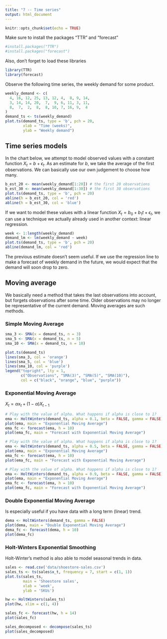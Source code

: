 ```yaml
---
title: "7 -- Time series"
output: html_document
---
```


```r
knitr::opts_chunk$set(echo = TRUE)
```
Make sure to install the packages "TTR" and "forecast" 
```r
#install.packages("TTR")
#install.packages("forecast")
```

Also, don't forget to load these libraries
```r
library(TTR)
library(forecast)
```

Observe the following time series, the weekly demand for some product.

```r
weekly_demand <- c(
  4, 16, 12, 25, 13, 12, 4,  8, 9, 14,
  3, 14, 14, 20,  7,  9, 6, 11, 3, 11,
  8,  7,  2,  8,  8, 10, 7, 16, 9,  4
)
demand_ts <- ts(weekly_demand)
plot.ts(demand_ts, type = 'b', pch = 20,
        xlab = "Time (weeks)",
        ylab = "Weekly demand")
```

## Time series models

In the chart below, we attempt to model observed values with a constant function $X_t = b + \epsilon_t$. As an estimate for $b$, we take the average of the first observations. We can basically use our own judgement to choose how many.

```r
b_est_20 <- mean(weekly_demand[1:20]) # the first 20 observations
b_est_30 <- mean(weekly_demand[1:30]) # the first 30 observations
plot.ts(demand_ts, type = 'b', pch = 20)
abline(h = b_est_20, col = 'red')
abline(h = b_est_30, col = 'blue')
```

If we want to model these values with a linear function $X_t = b_0 + b_1 t + \epsilon_t$, we can use a technique we actually already used in another context: linear regression.

```r
week <- 1:length(weekly_demand)
demand_lm <- lm(weekly_demand ~ week)
plot.ts(demand_ts, type = 'b', pch = 20)
abline(demand_lm, col = 'red')
```

The previous estimate doesn't seem useful. If we use the regression line to make a forecast of weekly demand in the future, we would expect that the demand will soon drop to zero.

## Moving average

We basically need a method that takes the last observations into account, but forgets observations after some time. Older observations may no longer be representative of the current demand. Moving averages are such methods.

### Simple Moving Average

```r
sma_3 <- SMA(x = demand_ts, n = 3)
sma_5 <- SMA(x = demand_ts, n = 5)
sma_10 <- SMA(x = demand_ts, n = 10)

plot.ts(demand_ts)
lines(sma_3, col = 'orange')
lines(sma_5, col = 'blue')
lines(sma_10, col = 'purple')
legend("topright", lty = 1,
       c("Observations", "SMA(3)", "SMA(5)", "SMA(10)"),
       col = c("black", "orange", "blue", "purple"))
```

### Exponential Moving Average

$X_t = \alpha x_t + (1 - \alpha) X_{t-1}$

```r
# Play with the value of alpha. What happens if alpha is close to 1?
ema <- HoltWinters(demand_ts, alpha = 0.1, beta = FALSE, gamma = FALSE)
plot(ema, main = "Exponential Moving Average")
ema_fc <- forecast(ema, h = 10)
plot(ema_fc, main = "Forecast with Exponential Moving Average")
```

```r
# Play with the value of alpha. What happens if alpha is close to 1?
ema <- HoltWinters(demand_ts, alpha = 0.5, beta = FALSE, gamma = FALSE)
plot(ema, main = "Exponential Moving Average")
ema_fc <- forecast(ema, h = 10)
plot(ema_fc, main = "Forecast with Exponential Moving Average")
```

```r
# Play with the value of alpha. What happens if alpha is close to 1?
ema <- HoltWinters(demand_ts, alpha = 0.9, beta = FALSE, gamma = FALSE)
plot(ema, main = "Exponential Moving Average")
ema_fc <- forecast(ema, h = 10)
plot(ema_fc, main = "Forecast with Exponential Moving Average")
```

### Double Exponential Moving Average

Is especially useful if you have data with a long term (linear) trend.

```r
dema <- HoltWinters(demand_ts, gamma = FALSE)
plot(dema, main = "Double Exponential Moving Average")
dema_fc <- forecast(dema, h = 10)
plot(dema_fc)
```

### Holt-Winters Exponential Smoothing

Holt-Winter's method is also able to model seasonal trends in data.

```r
sales <- read.csv('data/shoestore-sales.csv')
sales_ts <- ts(sales$x_t, frequency = 7, start = c(1, 1))
plot.ts(sales_ts,
        main = 'Shoestore sales',
        xlab = 'week',
        ylab = 'SKUs')

```


```r
hw <- HoltWinters(sales_ts)
plot(hw, xlim = c(1, 4))
```

```r
sales_fc <- forecast(hw, h = 14)
plot(sales_fc)
```

```r
sales_decomposed <- decompose(sales_ts)
plot(sales_decomposed)
```


